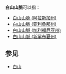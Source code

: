 '''白山山脈'''可以指：

*[[白山山脉_(阿拉斯加州)|白山山脉 (阿拉斯加州)]]
*[[白山山脈_(亚利桑那州)|白山山脈 (亚利桑那州)]]
*[[白山山脈_(加利福尼亚州)|白山山脈 (加利福尼亚州)]]
*[[白山山脈_(新罕布夏州)|白山山脈 (新罕布夏州)]]

==参见==
* [[白山|白山]]

{{disambig|cat=四字地名消歧义}}